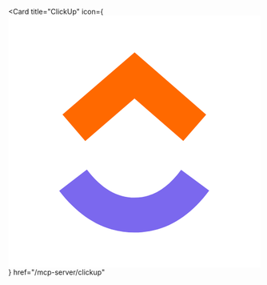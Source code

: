 <Card
  title="ClickUp"
  icon={
    <svg
      width={32}
      height={32}
      viewBox="0 0 90 90"
      xmlns="http://www.w3.org/2000/svg"
    >
      <g fill="none" fillRule="evenodd">
        <path fill="#FFF" d="M0 0h90v90H0z"/>
        <g fillRule="nonzero">
          <path d="m.166 49.48 9.89-7.576c5.255 6.858 10.838 10.02 17.052 10.02 6.18 0 11.606-3.125 16.624-9.929l10.031 7.394c-7.24 9.812-16.237 14.996-26.655 14.996-10.385 0-19.47-5.151-26.942-14.904Z" fill="#7B68EE" transform="translate(18 13)"/>
          <path fill="#FF6900" d="M27.075 16.549 9.47 31.719 1.333 22.28 27.113.066l25.574 22.232-8.174 9.404z" transform="translate(18 13)"/>
        </g>
      </g>
    </svg>
  }
  href="/mcp-server/clickup"
></Card> 